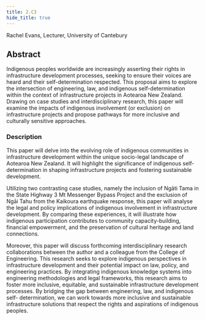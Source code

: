 ```yaml
---
title: 2.C3
hide_title: true
---
```


<AbstractHeader sKey='id2_C3'>
Rachel Evans, Lecturer, University of Cantebury
</AbstractHeader>

## Abstract
Indigenous peoples worldwide are increasingly asserting their rights in infrastructure development processes, seeking to ensure their voices are heard and their self-determination respected. This proposal aims to explore the intersection of engineering, law, and indigenous self-determination within the context of infrastructure projects in Aotearoa New Zealand. Drawing on case studies and interdisciplinary research, this paper will examine the impacts of indigenous involvement (or exclusion) on infrastructure projects and propose pathways for more inclusive and culturally sensitive approaches.

### Description
This paper will delve into the evolving role of indigenous communities in infrastructure development within the unique socio-legal landscape of Aotearoa New Zealand. It will highlight the significance of indigenous self-determination in shaping infrastructure projects and fostering sustainable development.

Utilizing two contrasting case studies, namely the inclusion of Ngāti Tama in the State Highway 3 Mt Messenger Bypass Project and the exclusion of Ngāi Tahu from the Kaikoura earthquake response,
this paper will analyse the legal and policy implications of indigenous involvement in infrastructure development. By comparing these experiences, it will illustrate how indigenous participation contributes to community capacity-building, financial empowerment, and the preservation of
cultural heritage and land connections.

Moreover, this paper will discuss forthcoming interdisciplinary research collaborations between the author and a colleague from the College of Engineering. This research seeks to explore indigenous
perspectives in infrastructure development and their potential impact on law, policy, and engineering practices. By integrating indigenous knowledge systems into engineering methodologies and legal
frameworks, this research aims to foster more inclusive, equitable, and sustainable infrastructure development processes. By bridging the gap between engineering, law, and indigenous self-
determination, we can work towards more inclusive and sustainable infrastructure solutions that respect the rights and aspirations of indigenous peoples.
